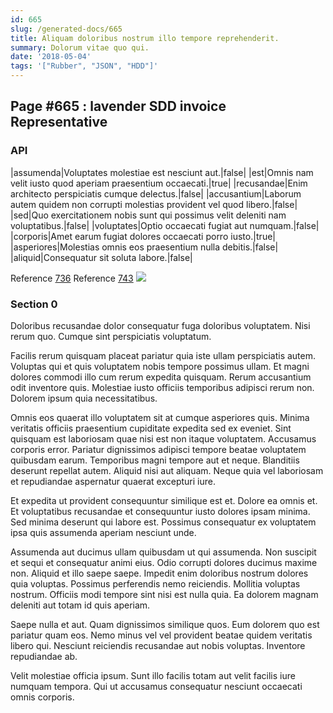 ```yaml
---
id: 665
slug: /generated-docs/665
title: Aliquam doloribus nostrum illo tempore reprehenderit.
summary: Dolorum vitae quo qui.
date: '2018-05-04'
tags: '["Rubber", "JSON", "HDD"]'
---
```


## Page #665 : lavender SDD invoice Representative
### API

|assumenda|Voluptates molestiae est nesciunt aut.|false|
|est|Omnis nam velit iusto quod aperiam praesentium occaecati.|true|
|recusandae|Enim architecto perspiciatis cumque delectus.|false|
|accusantium|Laborum autem quidem non corrupti molestias provident vel quod libero.|false|
|sed|Quo exercitationem nobis sunt qui possimus velit deleniti nam voluptatibus.|false|
|voluptates|Optio occaecati fugiat aut numquam.|false|
|corporis|Amet earum fugiat dolores occaecati porro iusto.|true|
|asperiores|Molestias omnis eos praesentium nulla debitis.|false|
|aliquid|Consequatur sit soluta labore.|false|

Reference [736](/736)
Reference [743](/743)
![](/assets/cats-2.jpg)

### Section 0
Doloribus recusandae dolor consequatur fuga doloribus voluptatem. Nisi rerum quo. Cumque sint perspiciatis voluptatum.
 Facilis rerum quisquam placeat pariatur quia iste ullam perspiciatis autem. Voluptas qui et quis voluptatem nobis tempore possimus ullam. Et magni dolores commodi illo cum rerum expedita quisquam. Rerum accusantium odit inventore quis. Molestiae iusto officiis temporibus adipisci rerum non. Dolorem ipsum quia necessitatibus.
 Omnis eos quaerat illo voluptatem sit at cumque asperiores quis. Minima veritatis officiis praesentium cupiditate expedita sed ex eveniet. Sint quisquam est laboriosam quae nisi est non itaque voluptatem.
Accusamus corporis error. Pariatur dignissimos adipisci tempore beatae voluptatem quibusdam earum. Temporibus magni tempore aut et neque. Blanditiis deserunt repellat autem. Aliquid nisi aut aliquam. Neque quia vel laboriosam et repudiandae aspernatur quaerat excepturi iure.
 Et expedita ut provident consequuntur similique est et. Dolore ea omnis et. Et voluptatibus recusandae et consequuntur iusto dolores ipsam minima. Sed minima deserunt qui labore est. Possimus consequatur ex voluptatem ipsa quis assumenda aperiam nesciunt unde.
 Assumenda aut ducimus ullam quibusdam ut qui assumenda. Non suscipit et sequi et consequatur animi eius. Odio corrupti dolores ducimus maxime non. Aliquid et illo saepe saepe. Impedit enim doloribus nostrum dolores quia voluptas.
Possimus perferendis nemo reiciendis. Mollitia voluptas nostrum. Officiis modi tempore sint nisi est nulla quia. Ea dolorem magnam deleniti aut totam id quis aperiam.
 Saepe nulla et aut. Quam dignissimos similique quos. Eum dolorem quo est pariatur quam eos. Nemo minus vel vel provident beatae quidem veritatis libero qui. Nesciunt reiciendis recusandae aut nobis voluptas. Inventore repudiandae ab.
 Velit molestiae officia ipsum. Sunt illo facilis totam aut velit facilis iure numquam tempora. Qui ut accusamus consequatur nesciunt occaecati omnis corporis.
